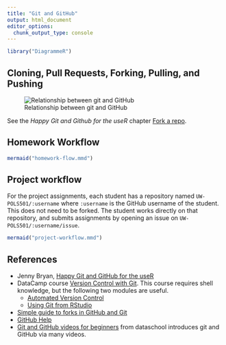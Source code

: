 ```yaml
---
title: "Git and GitHub"
output: html_document
editor_options: 
  chunk_output_type: console
---
```


```r
library("DiagrammeR")
```

## Cloning, Pull Requests, Forking, Pulling, and Pushing

![Relationship between git and GitHub](/img/github-diagram.svg)

See the *Happy Git and Github for the useR* chapter [Fork a repo](http://happygitwithr.com/fork.html).

## Homework Workflow

```r
mermaid("homework-flow.mmd")
```

## Project workflow

For the project assignments, each student has a repository named
`UW-POLS501/:username` where `:username` is the GitHub username of the student.
This does not need to be forked. 
The student works directly on that repository, and submits assignments by opening an issue on `UW-POLS501/:username/issue`.

```r
mermaid("project-workflow.mmd")
```



## References

- Jenny Bryan, [Happy Git and GitHub for the useR](http://happygitwithr.com/)
-   DataCamp course [Version Control with Git](http://swcarpentry.github.io/git-novice/). This course requires shell knowledge, but the following two modules are useful.
    - [Automated Version Control](http://swcarpentry.github.io/git-novice/01-basics/)
    - [Using Git from RStudio](http://swcarpentry.github.io/git-novice/14-supplemental-rstudio/)
- [Simple guide to forks in GitHub and Git](http://www.dataschool.io/simple-guide-to-forks-in-github-and-git/)
- [GitHub Help](https://help.github.com/)
- [Git and GitHub videos for beginners](http://www.dataschool.io/git-and-github-videos-for-beginners/) from dataschool introduces git and GitHub via many videos.


